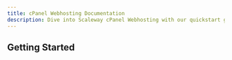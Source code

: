 ```yaml
---
title: cPanel Webhosting Documentation
description: Dive into Scaleway cPanel Webhosting with our quickstart guides, how-tos, tutorials and more.
---
```


<ProductHeader
   productName="cPanel Webhosting"
   productLogo="dedibox"
   description="cPanel Webhosting is a service provided by Scaleway which offers storage space and access for your websites."
   url="/cpanel-hosting/quickstart"
   label="cPanel Webhosting Quickstart"
/>

## Getting Started

<Grid>
    <SummaryCard
        title="Quickstart"
        icon="rocket"
        description="Learn how to manage a cPanel Webhosting in a few steps."
        label="View Quickstart"
        url="/cpanel-hosting/quickstart/"
    />
    <SummaryCard
        title="Additional content"
        icon="book-open-outline"
        description="Guides to help you with the advanced configuration of your cPanel Webhosting."
        label="View additional content"
        url="/cpanel-hosting/reference-content/"
    />
</Grid>